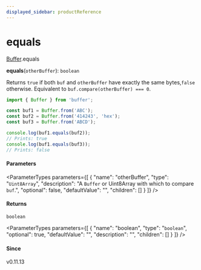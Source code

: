 ```yaml
---
displayed_sidebar: productReference
---
```



# equals

[Buffer](../../interfaces/Buffer.mdx).equals

**equals**(`otherBuffer`): `boolean`

Returns `true` if both `buf` and `otherBuffer` have exactly the same bytes,`false` otherwise. Equivalent to `buf.compare(otherBuffer) === 0`.

```js
import { Buffer } from 'buffer';

const buf1 = Buffer.from('ABC');
const buf2 = Buffer.from('414243', 'hex');
const buf3 = Buffer.from('ABCD');

console.log(buf1.equals(buf2));
// Prints: true
console.log(buf1.equals(buf3));
// Prints: false
```

#### Parameters

<ParameterTypes parameters={[
  {
    "name": "otherBuffer",
    "type": "`Uint8Array`",
    "description": "A `Buffer` or Uint8Array with which to compare `buf`.",
    "optional": false,
    "defaultValue": "",
    "children": []
  }
]} />

#### Returns

`boolean`

<ParameterTypes parameters={[
  {
    "name": "boolean",
    "type": "`boolean`",
    "optional": true,
    "defaultValue": "",
    "description": "",
    "children": []
  }
]} />

#### Since

v0.11.13

